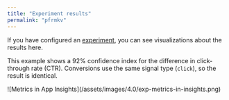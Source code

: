 ```yaml
---
title: "Experiment results"
permalink: "pfrmkv"
---
```


If you have configured an [experiment](/managed-fusion/5.9/mykfo7/experiments), you can see visualizations about the results here.

This example shows a 92% confidence index for the difference in click-through rate (CTR). Conversions use the same signal type (`click`), so the result is identical.

<Frame>![Metrics in App Insights](/assets/images/4.0/exp-metrics-in-insights.png)</Frame>